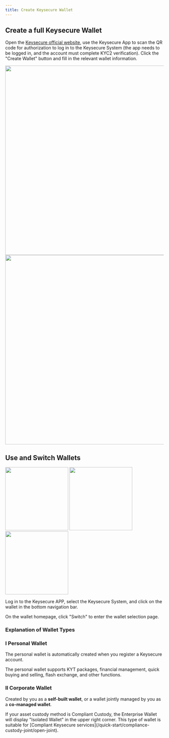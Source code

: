 ```yaml
---
title: Create Keysecure Wallet
---
```


##  Create a full Keysecure Wallet

Open the [Keysecure official website](https://keysecure.iozh-CN/login), use the Keysecure App to scan the QR code for authorization to log in to the Keysecure System (the app needs to be logged in, and the account must complete KYC2 verification). Click the "Create Wallet" button and fill in the relevant wallet information.
<div className="w-full flex items-center justify-center">
    <CardGroup cols={2}>
        <img src="/images/quickstart/createquan1en.png" width="600"/>
        <img src="/images/quickstart/scan1.png" width="600"/>
    </CardGroup>
</div>

##  Use and Switch Wallets
<div className="w-full flex items-center justify-center">
    <CardGroup cols={3}>
        <img src="/images/help-center/067c6bcc-abac-4980-8b2b-27afc67e2029.png" width="200"/>
        <img src="/images/help-center/84020ff2-2d27-43eb-9f64-df508f8d1af3.png" width="200"/>
        <img src="/images/help-center/b1dfd78c-93a0-47a0-9a7c-c8fae620e683.png" width="200"/>
    </CardGroup>
</div>

Log in to the Keysecure APP, select the Keysecure System, and click on the wallet in the bottom navigation bar.

On the wallet homepage, click "Switch" to enter the wallet selection page.

###  Explanation of Wallet Types

### I Personal Wallet
The personal wallet is automatically created when you register a Keysecure account.

The personal wallet supports KYT packages, financial management, quick buying and selling, flash exchange, and other functions.

### II Corporate Wallet
Created by you as a **self-built wallet**, or a wallet jointly managed by you as a **co-managed wallet**.

<Tip>
If your asset custody method is Compliant Custody, the Enterprise Wallet will display "Isolated Wallet" in the upper right corner. This type of wallet is suitable for [Compliant Keysecure services](/quick-start/compliance-custody-joint/open-joint).
</Tip>